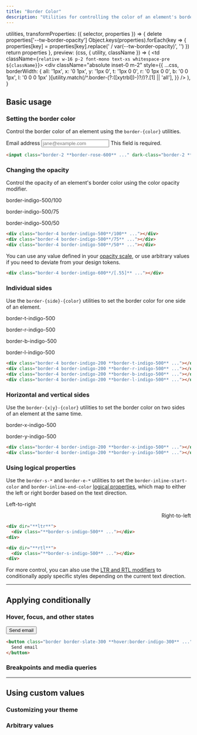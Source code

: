 ```yaml
---
title: "Border Color"
description: "Utilities for controlling the color of an element's borders."
---
```



  utilities,
  transformProperties: ({ selector, properties }) => {
    delete properties['--tw-border-opacity']
    Object.keys(properties).forEach(key => {
      properties[key] = properties[key].replace(' / var(--tw-border-opacity)', '')
    })
    return properties
  },
  preview: (css, { utility, className }) => (
    <td className={`relative w-16 p-2 font-mono text-xs whitespace-pre ${className}`}>
      <div
        className="absolute inset-0 m-2"
        style={{
          ...css,
          borderWidth: {
            all: '1px',
            x: '0 1px',
            y: '1px 0',
            t: '1px 0 0',
            r: '0 1px 0 0',
            b: '0 0 1px',
            l: '0 0 0 1px'
          }[utility.match(/^\.border-(?:([xytrbl])-)?/)?.[1] || 'all'],
        }}
      />
    </td>
  ),
}

## Basic usage

### Setting the border color

Control the border color of an element using the `border-{color}` utilities.

<Example>
  <div class="max-w-xs mx-auto space-y-1">
    <label>
      <span class="text-slate-900 dark:text-slate-200 text-sm font-medium">Email address</span>
      <input type="text" placeholder="jane@example.com" class="font-sans block text-sm leading-5 w-full py-2 px-3 border-2 border-rose-600 text-slate-500 rounded-lg shadow-sm focus:outline-none focus:ring focus:ring-rose-200 focus:border-rose-500 dark:text-slate-400 dark:placeholder:text-slate-600 dark:bg-slate-900 dark:border-rose-500 dark:focus:ring-rose-900 dark:focus:border-rose-600" />
    </label>
    <span class="text-rose-600 dark:text-rose-500 text-sm">This field is required.</span>
  </div>
</Example>

```html
<input class="border-2 **border-rose-600** ..." dark-class="border-2 **border-rose-500** ...">
```

### Changing the opacity

Control the opacity of an element's border color using the color opacity modifier.

<Example>
  <div class="grid lg:grid-cols-3 gap-4 text-white text-sm text-center font-bold leading-6">
    <div class="flex flex-col items-center shrink-0">
      <p class="font-medium text-sm text-slate-500 font-mono text-center mb-3 dark:text-slate-400">border-indigo-500/100</p>
      <div class="p-4 shadow-sm bg-white dark:bg-slate-900 w-16 h-16 border-indigo-500/100 border-4"></div>
    </div>
    <div class="flex flex-col items-center shrink-0">
      <p class="font-medium text-sm text-slate-500 font-mono text-center mb-3 dark:text-slate-400">border-indigo-500/75</p>
      <div class="p-4 shadow-sm bg-white dark:bg-slate-900 w-16 h-16 border-indigo-500/75 border-4"></div>
    </div>
    <div class="flex flex-col items-center shrink-0">
      <p class="font-medium text-sm text-slate-500 font-mono text-center mb-3 dark:text-slate-400">border-indigo-500/50</p>
      <div class="p-4 shadow-sm bg-white dark:bg-slate-900 w-16 h-16 border-indigo-500/50 border-4"></div>
    </div>
  </div>
</Example>

```html
<div class="border-4 border-indigo-500**/100** ..."></div>
<div class="border-4 border-indigo-500**/75** ..."></div>
<div class="border-4 border-indigo-500**/50** ..."></div>
```

You can use any value defined in your [opacity scale](/docs/opacity), or use arbitrary values if you need to deviate from your design tokens.

```html
<div class="border-4 border-indigo-600**/[.55]** ..."></div>
```

### Individual sides

Use the `border-{side}-{color}` utilities to set the border color for one side of an element.

<Example>
  <div class="flex flex-col sm:flex-row items-center justify-around gap-4 text-white text-sm text-center font-bold leading-6">
    <div class="flex flex-col items-center shrink-0">
      <p class="font-medium text-sm text-slate-500 font-mono text-center mb-3 dark:text-slate-400">border-t-indigo-500</p>
      <div class="p-4 shadow-sm bg-white dark:bg-slate-900 ring-1 ring-slate-900/5 w-16 h-16 border-indigo-200 dark:border-indigo-600/20 border-4 border-t-indigo-500 dark:border-t-indigo-500"></div>
    </div>
    <div class="flex flex-col items-center shrink-0">
      <p class="font-medium text-sm text-slate-500 font-mono text-center mb-3 dark:text-slate-400">border-r-indigo-500</p>
      <div class="p-4 shadow-sm bg-white dark:bg-slate-900 ring-1 ring-slate-900/5 w-16 h-16 border-indigo-200 dark:border-indigo-600/20 border-4 border-r-indigo-500 dark:border-r-indigo-500"></div>
    </div>
    <div class="flex flex-col items-center shrink-0">
      <p class="font-medium text-sm text-slate-500 font-mono text-center mb-3 dark:text-slate-400">border-b-indigo-500</p>
      <div class="p-4 shadow-sm bg-white dark:bg-slate-900 ring-1 ring-slate-900/5 w-16 h-16 border-indigo-200 dark:border-indigo-600/20 border-4 border-b-indigo-500 dark:border-b-indigo-500"></div>
    </div>
    <div class="flex flex-col items-center shrink-0">
      <p class="font-medium text-sm text-slate-500 font-mono text-center mb-3 dark:text-slate-400">border-l-indigo-500</p>
      <div class="p-4 shadow-sm bg-white dark:bg-slate-900 ring-1 ring-slate-900/5 w-16 h-16 border-indigo-200 dark:border-indigo-600/20 border-4 border-l-indigo-500 dark:border-l-indigo-500"></div>
    </div>
  </div>
</Example>

```html
<div class="border-4 border-indigo-200 **border-t-indigo-500** ..."></div>
<div class="border-4 border-indigo-200 **border-r-indigo-500** ..."></div>
<div class="border-4 border-indigo-200 **border-b-indigo-500** ..."></div>
<div class="border-4 border-indigo-200 **border-l-indigo-500** ..."></div>
```

### Horizontal and vertical sides

Use the `border-{x|y}-{color}` utilities to set the border color on two sides of an element at the same time.

<Example>
  <div class="flex flex-col sm:flex-row items-center justify-around gap-4 text-white text-sm text-center font-bold leading-6">
    <div class="flex flex-col items-center shrink-0">
      <p class="font-medium text-sm text-slate-500 font-mono text-center mb-3 dark:text-slate-400">border-x-indigo-500</p>
      <div class="p-4 shadow-sm bg-white dark:bg-slate-900 ring-1 ring-slate-900/5 w-16 h-16 border-indigo-200 dark:border-indigo-600/20 border-4 border-x-indigo-500 dark:border-x-indigo-500"></div>
    </div>
    <div class="flex flex-col items-center shrink-0">
      <p class="font-medium text-sm text-slate-500 font-mono text-center mb-3 dark:text-slate-400">border-y-indigo-500</p>
      <div class="p-4 shadow-sm bg-white dark:bg-slate-900 ring-1 ring-slate-900/5 w-16 h-16 border-indigo-200 dark:border-indigo-600/20 border-4 border-y-indigo-500 dark:border-y-indigo-500"></div>
    </div>
  </div>
</Example>

```html
<div class="border-4 border-indigo-200 **border-x-indigo-500** ..."></div>
<div class="border-4 border-indigo-200 **border-y-indigo-500** ..."></div>
```

### Using logical properties

<UsingLogicalProperties feature="Border color" syntax="border-{s|e}-{color}" />

Use the `border-s-*` and `border-e-*` utilities to set the `border-inline-start-color` and `border-inline-end-color` [logical properties](https://developer.mozilla.org/en-US/docs/Web/CSS/CSS_Logical_Properties/Basic_concepts), which map to either the left or right border based on the text direction.

<Example>
  <div class="grid grid-cols-2 gap-x-4 place-items-center">
    <div class="flex flex-col items-start gap-y-4" dir="ltr">
      <p class="text-sm font-medium">Left-to-right</p>
      <div class="p-4 shadow-sm bg-white dark:bg-slate-900 ring-1 ring-slate-900/5 w-16 h-16 border-indigo-200 dark:border-indigo-600/20 border-4 border-s-indigo-500 dark:border-s-indigo-500"></div>
    </div>
    <div class="flex flex-col items-start gap-y-4" dir="rtl">
      <p class="text-sm font-medium">Right-to-left</p>
      <div class="p-4 shadow-sm bg-white dark:bg-slate-900 ring-1 ring-slate-900/5 w-16 h-16 border-indigo-200 dark:border-indigo-600/20 border-4 border-s-indigo-500 dark:border-s-indigo-500"></div>
    </div>
  </div>
</Example>

```html
<div dir="**ltr**">
  <div class="**border-s-indigo-500** ..."></div>
<div>

<div dir="**rtl**">
  <div class="**border-s-indigo-500** ..."></div>
<div>
```

For more control, you can also use the [LTR and RTL modifiers](/docs/hover-focus-and-other-states#rtl-support) to conditionally apply specific styles depending on the current text direction.

---

## <Heading ignore>Applying conditionally</Heading>

### <Heading ignore>Hover, focus, and other states</Heading>

<HoverFocusAndOtherStates featuredClass="border-gray-500">

<Example hint="Try hovering over the text to see the expected behaviour">
  <div class="grid place-content-center text-white text-sm text-center font-bold leading-6">
    <button class="px-4 py-2 font-semibold text-sm bg-white dark:bg-slate-700 text-slate-700 dark:text-white border border-slate-300 dark:border-slate-600 hover:border-indigo-300 dark:hover:border-slate-400 rounded-md shadow-sm">Send email</button>
  </div>
</Example>

```html
<button class="border border-slate-300 **hover:border-indigo-300** ..." dark-class="border border-slate-300 **hover:border-slate-400** ...">
  Send email
</button>
```

</HoverFocusAndOtherStates>

### <Heading ignore>Breakpoints and media queries</Heading>

<BreakpointsAndMediaQueries defaultClass="border-blue-500" featuredClass="border-green-500" element="button" />

---

## Using custom values

### Customizing your theme

<CustomizePluginColors name="border" configKey="borderColor" />

### Arbitrary values

<ArbitraryValues property="border-color" featuredClass="border-[#243c5a]" element="button" />
